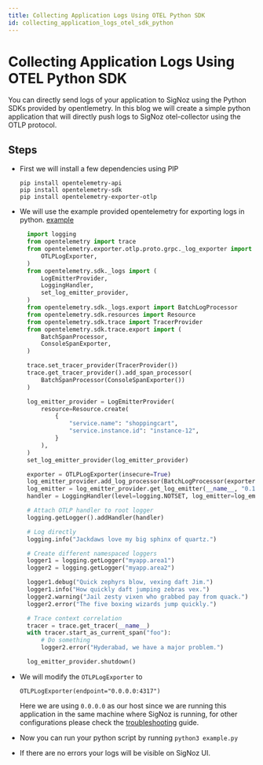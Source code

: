 ```yaml
---
title: Collecting Application Logs Using OTEL Python SDK
id: collecting_application_logs_otel_sdk_python
---
```


# Collecting Application Logs Using OTEL Python SDK

You can directly send logs of your application to SigNoz using the Python SDKs provided by opentlemetry.
In this blog we will create a simple python application that will directly push logs to SigNoz otel-collector using the OTLP protocol. 

## Steps

* First we will install a few dependencies using PIP
  ```
  pip install opentelemetry-api
  pip install opentelemetry-sdk
  pip install opentelemetry-exporter-otlp
  ```

* We will use the example provided opentelemetry for exporting logs in python. [example](https://github.com/open-telemetry/opentelemetry-python/tree/main/docs/examples/logs)
  ```python
    import logging
    from opentelemetry import trace
    from opentelemetry.exporter.otlp.proto.grpc._log_exporter import (
        OTLPLogExporter,
    )
    from opentelemetry.sdk._logs import (
        LogEmitterProvider,
        LoggingHandler,
        set_log_emitter_provider,
    )
    from opentelemetry.sdk._logs.export import BatchLogProcessor
    from opentelemetry.sdk.resources import Resource
    from opentelemetry.sdk.trace import TracerProvider
    from opentelemetry.sdk.trace.export import (
        BatchSpanProcessor,
        ConsoleSpanExporter,
    )

    trace.set_tracer_provider(TracerProvider())
    trace.get_tracer_provider().add_span_processor(
        BatchSpanProcessor(ConsoleSpanExporter())
    )

    log_emitter_provider = LogEmitterProvider(
        resource=Resource.create(
            {
                "service.name": "shoppingcart",
                "service.instance.id": "instance-12",
            }
        ),
    )
    set_log_emitter_provider(log_emitter_provider)

    exporter = OTLPLogExporter(insecure=True)
    log_emitter_provider.add_log_processor(BatchLogProcessor(exporter))
    log_emitter = log_emitter_provider.get_log_emitter(__name__, "0.1")
    handler = LoggingHandler(level=logging.NOTSET, log_emitter=log_emitter)

    # Attach OTLP handler to root logger
    logging.getLogger().addHandler(handler)

    # Log directly
    logging.info("Jackdaws love my big sphinx of quartz.")

    # Create different namespaced loggers
    logger1 = logging.getLogger("myapp.area1")
    logger2 = logging.getLogger("myapp.area2")

    logger1.debug("Quick zephyrs blow, vexing daft Jim.")
    logger1.info("How quickly daft jumping zebras vex.")
    logger2.warning("Jail zesty vixen who grabbed pay from quack.")
    logger2.error("The five boxing wizards jump quickly.")

    # Trace context correlation
    tracer = trace.get_tracer(__name__)
    with tracer.start_as_current_span("foo"):
        # Do something
        logger2.error("Hyderabad, we have a major problem.")

    log_emitter_provider.shutdown()
  ```

* We will modify the `OTLPLogExporter` to 
  ```
  OTLPLogExporter(endpoint="0.0.0.0:4317")
  ```
  Here we are using `0.0.0.0` as our host since we are running this application in the same machine where SigNoz is running, for other configurations please check the 
 [troubleshooting](../install/troubleshooting.md#signoz-otel-collector-address-grid) guide.

* Now you can run your python script by running `python3 example.py`
* If there are no errors your logs will be visible on SigNoz UI.
  
